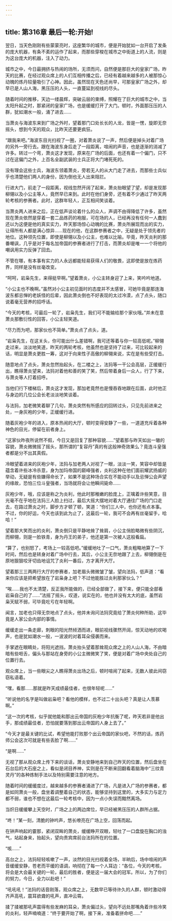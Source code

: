 ```yaml
---
---
---
```

title: 第316章 最后一轮:开始!
---



翌日，当天色刚刚有些蒙蒙亮时，这座繁华的城市，便是开始犹如一台开启了发条的庞大机器，有条不紊的运作了起来，而那些穿梭在城市之中街道上的人流，则是为这台庞大的机器，注入了动力。

城市之中，今日最拥挤与热闹的场所，无须而问，自然便是那巨大的皇家广场，昨天的比赛，在经过观众席上的人们互相传播之后，已经有着越来越多的人被那惊心动魄的炼丹较量吸引了心神。因此，虽然现在天色还尚早，可那皇家广场之外，却早已是人山人海，黑压压的人头，一直蔓延到视线的尽头。

随着时间的推移，天边一缕晨辉，突破云层的束缚，照耀在了巨大的城市之中，当太阳升起之时，那紧闭的皇家广场，也是缓缓打开了大门。顿时，外面那压压的人群，犹如潮水一般，涌了进去……

当萧炎与海波东来到广场之外时，望着那门口处长长的人龙，皆是一愣，旋即无奈摇头，想到今天的观众，比昨天还要更疯狂。

“跟我来吧。”海波东目光扫视了一圈，对着萧炎说了一声，然后便是掉头对着广场的另外一旁行去。跟在海波东身后走了一段距离，喧闹的声音，也是逐渐的消减了许多。转过一个弯，萧炎这才发现，原来在广场的后面，也还有着一个偏门，只不过在这偏门之外，上百名全副武装的士兵正将大门堵死死的。

没有理会这些士兵，海波东领着萧炎，旁若无人的从大门走了进去，而那些士兵似乎也清楚他们两人的身份，因为倒也无人出来阻拦。

行进大门，前走了一段距离，视线忽然开阔了起来，萧炎抬眼望了望，却是发现那柳翎以及小公主等人，竟然早已来到。此时在他们身旁，还有着不少通过了昨天两轮考核的参赛者。此时，这群年轻人，正互相间笑谈着。

当萧炎两人进来之后，正在低声谈论着什么的众人，声调不由得降低了许多，虽然现在萧炎依然是穿着一套二品炼药的袍服，可在场的人，已经再没有任何一人蠢到还以为这便是他的真实实力，昨天那场惊心动魄的比赛，萧炎所展现而出的实力，让得所有人都是满心惊异……现在的他，在这群参赛者之中，无疑是处于领先者的地位。这种领先位置，即使是柳翎以及小公主，也难以比喻。毕竟，昨天炎利的那番嘲讽，几乎是对于每名加帝国的参赛者进行了打击，而萧炎却是唯一一个将他的嘲讽用实力反弹了回去。

不管在哪，有本事有实力的人永远都能轻易获得人们的敬畏，这即使是放在炼药界，同样是没有丝毫改变。

“呵呵，岩枭先生，来得挺早啊。”望着萧炎，小公主转身迎了上来，笑吟吟地道。

“小公主也不晚啊。”虽然对小公主初见面时的态度并不太感冒，可她毕竟是那连海波东都忌惮的老妖怪的后辈，因此萧炎倒也不好表现的太过冷漠，点了点头，随口说着毫无营养的招呼话。

“今天的考核，可最后一轮了，岩枭先生，我们可不能输给那个家伙哦。”并未在意萧炎那敷衍性的回答，小公主轻笑道。

“尽力而为吧，那家伙也不简单。”萧炎点了点头，道。

“岩枭先生，在这关头，你可能出什么差错啊，我可还等着与你一较高低呢。”柳翎走过来，淡淡地笑道，昨天的两轮考核，他虽然也是坚持了过来，可比较起来的话，明显是萧炎更胜一筹，这对于向来性子高傲的柳翎来说，实在是有些受打击。

随意地点了点头，萧炎忽然抬起头，在二楼之上，法犸等一干公会高层，正缓缓行出，瞧得萧炎望来，法犸对着他和善的笑了笑，然后带着身后一众人，行了下来，与萧炎等人打着招呼。

当他们行下楼梯后，萧炎这才发现，那加老竟然也是慢吞吞地跟在后面，此时他正与身边的几位公会长老淡淡地笑谈着。

与法犸，加老微笑着聊了几句，萧炎突然有所感应的回转过头，只见先前进来之处，一身灰袍的少年，正缓缓行进。

随着灰袍少年的进入，原本热闹的大厅，顿时变得安静了一些，一道道充斥着各种神色的目光，停留在前者身上。

“这家伙昨夜所说然不假，今日又是回复了那种容貌……”望着那与昨天如出一辙的容貌，萧炎微微摇了摇头，那所谓的“复容丹”真的有这般神奇效果么？竟连斗皇强者都是分不出其真假。

冷眼望着进来的灰袍少年，法犸与加老两人对视了一眼，淡淡一笑，笑容中却皆是蕴含着许些冰冷杀意，身为加玛帝国的巅峰强者，炎利这种在他们面前耀武扬威的举动，无疑是有些嫌得命长了，如果不是这种场合实在不能动手以及忌惮公会声望的缘故，恐怕三位斗皇强者，当场就将会让他瞬间毙命……

灰袍少年，哦，应该是称之为炎利，他此时那稚嫩的脸庞上，正噙着许些笑意，目光毫不在乎地在法犸三人脸上扫过，最后大摇大摆地对着大厅通往广场的门口走去，在路过萧炎之时，脚步方才顿了顿，笑道：“你们三人中，也你还有点本事。不过，你的好运，今天也该到此为止了，这最后一轮，我可不会再有丝毫留手，哈哈！”

望着那大笑而出的炎利，萧炎倒只是平静地耸了耸肩，小公主俏脸略微有些阴沉，而柳翎，则是一脸铁青，身为丹王的弟子，他还是第一次被人这般看扁。

“算了，也别怒了，考场上一较高低吧。”缓缓地吐了一口气，萧炎粗略地算了一下时间，然后也是转身对着广场中行去，其后，小公主无奈地跟了上去，柳翎倒是在原地狠狠咬牙切齿地诅咒了炎利一番后，方才离开大厅。

望着那三三两两行大厅的参赛者，加老眉头微微皱了皱，望向法犸，低声道：“看来你应该是把希望放在了岩枭身上吧？不过他能胜过炎利那家伙么？”

“唉……我也不太清楚，反正我所能做的，已经全部做了，接下来，便只能全部看岩枭自己的了……”法摇了摇头，叹道，说实在的，他也并没有太大的底，虽然岩枭天赋不弱，可毕竟吃亏在年轻啊。

闻言，加老也只得无奈地点了点头，他并未询问法犸究竟给了萧炎何种所助，这毕竟是人家公会内部的事情。

缓缓走出一条走廊，刺眼的阳光然倾洒而进，眼前视线骤然开阔，惊天动地的欢喝声，也是犹如潮水一般，一波波的对着耳朵侵袭而来。

手掌遮在眼睛处，将阳光遮挡，萧炎抬头望着那耸观众席之上的人山人海，不由暗暗有些咂舌，偏头与那站在身旁的小公主微微笑了笑，便是对着广场中央处自己的位置行去。

观众席上，当一些眼尖之人瞧得萧炎出场之后，顿时喧闹了起来，无数人彼此间窃窃私语着。

“嘿，看那……那就是昨天成绩最佳者，也很年轻呢……”

“听说他的名字是叫做岩枭吧？看他的模样，也不过二十出头吧？真是让人羡慕啊。”

“这一次的考核，似乎就他能和那出云帝国的灰袍少年抗衡了呢，昨天若非是他出手，那成绩最佳者，恐怕就要落到那出云帝国的人身上去了。”

“今天才是最关键的比试，希望他能打败那个出云帝国的家伙吧，不然的话，炼药师公会这次可就是有些丢脸了啊……”

“是啊……”

无视了那从观众席上传下来的谈话，萧炎安静地来到自己昨天的位置，然后盘坐在石台后的大石座之上，看似是闭目养神，实则是在不断来回翻看着脑海中“三纹青灵丹”的各种炼制手法以及特别需要注意的地方。

随着时间的缓缓度过，越来越多的参赛者涌进了广场，凡是进入广场的参赛者，都是如同萧炎一般，盘坐着调整着自己的状态，能够坚持到这里的，大多实力与定力都不弱，谁也不想在这最后一轮考核中，因为一点小失误而黯然离场。

当炽日缓缓攀上天空时，广场之上的两边席位，早已经被黑压压的人群所占据。

“咚！”某一刻，清脆的钟吟声，悠长嘹亮在广场上空，回荡而起。

在钟声响起的霎那，紧闭双眸的萧炎，缓缓睁开双眼，轻吐了一口盘旋在胸口的浊气，站起身来，抬起头，望向贵宾席前台法犸所在的位置。

“咳……”

高台之上，法犸轻轻咳嗽了一声，淡然的目光扫视着全场，半晌后，场中喧闹的声音缓缓安静，苍老而平缓的语调，响彻在了每一个人耳边：“各位，今天的考核，将会是大会最关键的一轮，最后的胜者，便是这一届大会的冠军。所以，为了你们的努力，今日，全力以赴吧！”

“吼吼吼！”法犸的话音刚落，观众席之上，无数早已等待许久的人群，顿时激动得齐声高吼，震耳欲聋的吼声，直冲云霄。

揉了揉被那吼声震得有些发麻的耳朵，萧炎偏过头，望向不远处那嘴角着许些冷笑的炎利，轻声喃喃道：“终于要开始了啊，接下来，准备着拼命吧……”